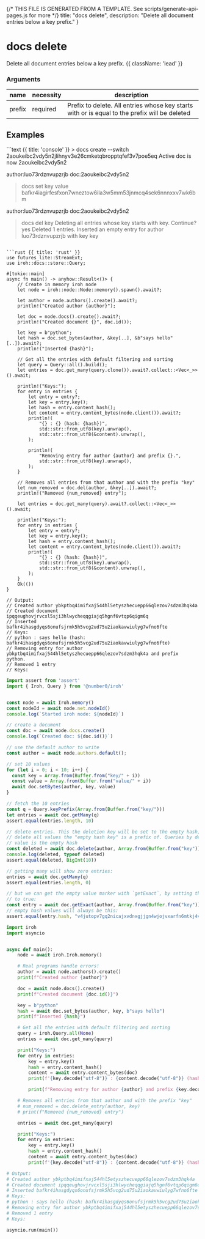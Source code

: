 {/* THIS FILE IS GENERATED FROM A TEMPLATE. See scripts/generate-api-pages.js for more */}
    title: "docs delete",
    description: "Delete all document entries below a key prefix."
}

<div className='not-prose mb-5'>
    <Breadcrumbs pages={[
        { name: 'API', href: '/docs/api', current: false },
        { name: 'docs delete', href: '/docs/api/docs-delete', current: true },
    ]} />
</div>

# docs delete

Delete all document entries below a key prefix. {{ className: 'lead' }}


### Arguments

| name | necessity | description |
| ---- | --------- | ----------- |
| prefix  | required | Prefix to delete. All entries whose key starts with or is equal to the prefix will be deleted |



## Examples

<CodeGroup title="docs delete">
```text {{ title: 'console' }}
> docs create --switch
2aoukeibc2vdy5n2jlihnyv3e26cmketqbropptqfef3v7poe5eq
Active doc is now 2aoukeibc2vdy5n2

author:luo73rdznvupzrjb doc:2aoukeibc2vdy5n2
> docs set key value
bafkr4iagirfesfxon7wneztow6ila3w5mm53jnmcq4sek6nnnxxv7wk6bm

author:luo73rdznvupzrjb doc:2aoukeibc2vdy5n2
> docs del key
Deleting all entries whose key starts with key. Continue? yes
Deleted 1 entries.
Inserted an empty entry for author luo73rdznvupzrjb with key key
```

```rust {{ title: 'rust' }}
use futures_lite::StreamExt;
use iroh::docs::store::Query;

#[tokio::main]
async fn main() -> anyhow::Result<()> {
    // Create in memory iroh node
    let node = iroh::node::Node::memory().spawn().await?;

    let author = node.authors().create().await?;
    println!("Created author {author}");

    let doc = node.docs().create().await?;
    println!("Created document {}", doc.id());

    let key = b"python";
    let hash = doc.set_bytes(author, &key[..], &b"says hello"[..]).await?;
    println!("Inserted {hash}");

    // Get all the entries with default filtering and sorting
    let query = Query::all().build();
    let entries = doc.get_many(query.clone()).await?.collect::<Vec<_>>().await;

    println!("Keys:");
    for entry in entries {
        let entry = entry?;
        let key = entry.key();
        let hash = entry.content_hash();
        let content = entry.content_bytes(node.client()).await?;
        println!(
            "{} : {} (hash: {hash})",
            std::str::from_utf8(key).unwrap(),
            std::str::from_utf8(&content).unwrap(),
        );

        println!(
            "Removing entry for author {author} and prefix {}.",
            std::str::from_utf8(key).unwrap(),
        );
    }

    // Removes all entries from that author and with the prefix "key"
    let num_removed = doc.del(author, &key[..]).await?;
    println!("Removed {num_removed} entry");

    let entries = doc.get_many(query).await?.collect::<Vec<_>>().await;

    println!("Keys:");
    for entry in entries {
        let entry = entry?;
        let key = entry.key();
        let hash = entry.content_hash();
        let content = entry.content_bytes(node.client()).await?;
        println!(
            "{} : {} (hash: {hash})",
            std::str::from_utf8(key).unwrap(),
            std::str::from_utf8(&content).unwrap(),
        );
    }
    Ok(())
}

// Output:
// Created author ybkptbq4imifxaj544hl5etyszhecuepp66qlezov7sdzm3hqk4a
// Created document ipqqeughovjrvcxl5sji3hlwycheqqgiajq5hgnf6vtqp6qigm6q
// Inserted bafkr4ihasgdyqs6onufsjrmk5h5vcg2ud75u2iaokavwiulyg7wfno6fte
// Keys:
// python : says hello (hash: bafkr4ihasgdyqs6onufsjrmk5h5vcg2ud75u2iaokavwiulyg7wfno6fte)
// Removing entry for author ybkptbq4imifxaj544hl5etyszhecuepp66qlezov7sdzm3hqk4a and prefix python.
// Removed 1 entry
// Keys:

```


```js {{ title: 'nodejs' }}
import assert from 'assert'
import { Iroh, Query } from '@number0/iroh'


const node = await Iroh.memory()
const nodeId = await node.net.nodeId()
console.log(`Started iroh node: ${nodeId}`)

// create a document
const doc = await node.docs.create()
console.log(`Created doc: ${doc.id()}`)

// use the default author to write
const author = await node.authors.default();

// set 10 values
for (let i = 0; i < 10; i++) {
  const key = Array.from(Buffer.from("key/" + i))
  const value = Array.from(Buffer.from("value/" + i))
  await doc.setBytes(author, key, value)
}

// fetch the 10 entries
const q = Query.keyPrefix(Array.from(Buffer.from("key/")))
let entries = await doc.getMany(q)
assert.equal(entries.length, 10)

// delete entries. This the deletion key will be set to the empty hash, which will tell iroh to 
// delete all values the "empty hash key" is a prefix of. Queries by default ignore keys who's 
// value is the empty hash
const deleted = await doc.delete(author, Array.from(Buffer.from("key")));
console.log(deleted, typeof deleted)
assert.equal(deleted, BigInt(10))

// getting many will show zero entries:
entries = await doc.getMany(q)
assert.equal(entries.length, 0)

// but we can get the empty value marker with `getExact`, by setting the `includeEmpty` argument
// to true:
const entry = await doc.getExact(author, Array.from(Buffer.from("key")), true)
// empty hash values will always be this:
assert.equal(entry.hash, "v4jutopv7gq2nicajxvdnxgjjgn4wjojvxarfn6mtkj4vza7gjra")
```


```python {{ title: 'python' }}
import iroh
import asyncio


async def main():
    node = await iroh.Iroh.memory()

    # Real programs handle errors!
    author = await node.authors().create()
    print(f"Created author {author}")

    doc = await node.docs().create()
    print(f"Created document {doc.id()}")

    key = b"python"
    hash = await doc.set_bytes(author, key, b"says hello")
    print(f"Inserted {hash}")

    # Get all the entries with default filtering and sorting
    query = iroh.Query.all(None)
    entries = await doc.get_many(query)

    print("Keys:")
    for entry in entries:
        key = entry.key()
        hash = entry.content_hash()
        content = await entry.content_bytes(doc)
        print(f'{key.decode("utf-8")} : {content.decode("utf-8")} (hash: {hash})')

        print(f"Removing entry for author {author} and prefix {key.decode('utf-8')}.")

    # Removes all entries from that author and with the prefix "key"
    # num_removed = doc.delete_entry(author, key)
    # print(f"Removed {num_removed} entry")

    entries = await doc.get_many(query)

    print("Keys:")
    for entry in entries:
        key = entry.key()
        hash = entry.content_hash()
        content = await entry.content_bytes(doc)
        print(f'{key.decode("utf-8")} : {content.decode("utf-8")} (hash: {hash})')

# Output:
# Created author ybkptbq4imifxaj544hl5etyszhecuepp66qlezov7sdzm3hqk4a
# Created document ipqqeughovjrvcxl5sji3hlwycheqqgiajq5hgnf6vtqp6qigm6q
# Inserted bafkr4ihasgdyqs6onufsjrmk5h5vcg2ud75u2iaokavwiulyg7wfno6fte
# Keys:
# python : says hello (hash: bafkr4ihasgdyqs6onufsjrmk5h5vcg2ud75u2iaokavwiulyg7wfno6fte)
# Removing entry for author ybkptbq4imifxaj544hl5etyszhecuepp66qlezov7sdzm3hqk4a and prefix python.
# Removed 1 entry
# Keys:

asyncio.run(main())

```


</CodeGroup>
